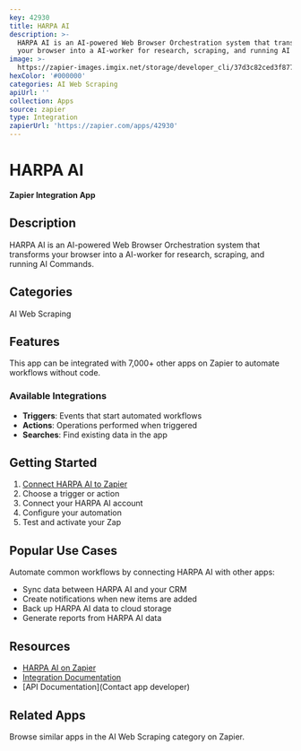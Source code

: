 ```yaml
---
key: 42930
title: HARPA AI
description: >-
  HARPA AI is an AI-powered Web Browser Orchestration system that transforms
  your browser into a AI-worker for research, scraping, and running AI Commands.
image: >-
  https://zapier-images.imgix.net/storage/developer_cli/37d3c82ced3f87703ad51bbc0101e7e8.png?auto=format%2Ccompress&ixlib=python-3.0.0&q=50
hexColor: '#000000'
categories: AI Web Scraping
apiUrl: ''
collection: Apps
source: zapier
type: Integration
zapierUrl: 'https://zapier.com/apps/42930'
---
```

# HARPA AI

**Zapier Integration App**

## Description

HARPA AI is an AI-powered Web Browser Orchestration system that transforms your browser into a AI-worker for research, scraping, and running AI Commands.

## Categories

AI Web Scraping

## Features

This app can be integrated with 7,000+ other apps on Zapier to automate workflows without code.

### Available Integrations

- **Triggers**: Events that start automated workflows
- **Actions**: Operations performed when triggered
- **Searches**: Find existing data in the app

## Getting Started

1. [Connect HARPA AI to Zapier](https://zapier.com/apps/42930)
2. Choose a trigger or action
3. Connect your HARPA AI account
4. Configure your automation
5. Test and activate your Zap

## Popular Use Cases

Automate common workflows by connecting HARPA AI with other apps:

- Sync data between HARPA AI and your CRM
- Create notifications when new items are added
- Back up HARPA AI data to cloud storage
- Generate reports from HARPA AI data

## Resources

- [HARPA AI on Zapier](https://zapier.com/apps/42930)
- [Integration Documentation](https://zapier.com/apps/42930/integrations)
- [API Documentation](Contact app developer)

## Related Apps

Browse similar apps in the AI Web Scraping category on Zapier.
